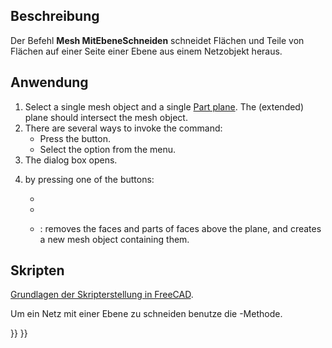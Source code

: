 <languages/>

{{Docnav/de
|[[Mesh_PolyTrim/de|MehrfachBeschneiden]]
|[[Mesh_SectionByPlane/de|SchnittMitEbene]]
|[[Mesh_Workbench/de|Mesh]]
|IconL=Mesh_PolyTrim.svg
|IconR=Mesh_SectionByPlane.svg
|IconC=Workbench_Mesh.svg
}}

{{GuiCommand/de
|Name=Mesh TrimByPlane
|Name/de=Mesh MitEbeneBeschneiden
|MenuLocation=Netze → Schneiden → Mit Ebene beschneiden
|Workbenches=[[Mesh_Workbench/de|Mesh]]
|SeeAlso=[[Mesh_PolyCut/de|Mesh MehrfachSchneiden]], [[Mesh_PolyTrim/de|Mesh MehrfachBeschneiden]]
}}

<span id="Description"></span>
==Beschreibung==

Der Befehl '''Mesh MitEbeneSchneiden''' schneidet Flächen und Teile von Flächen auf einer Seite einer Ebene aus einem Netzobjekt heraus.

<span id="Usage"></span>
==Anwendung==

# Select a single mesh object and a single [[Part_Plane|Part plane]]. The (extended) plane should intersect the mesh object.
# There are several ways to invoke the command:
#* Press the {{Button|[[Image:Mesh_TrimByPlane.svg|16px]] [[Mesh_TrimByPlane|Trim With Plane]]}} button.
#* Select the {{MenuCommand|Meshes → Cutting → [[Image:Mesh_TrimByPlane.svg|16px]] Trim With Plane}} option from the menu.
# The {{MenuCommand|Trim With Plane}} dialog box opens.
# {{MenuCommand|Select the side you want to keep}} by pressing one of the buttons:
#* {{button|Below}}
#* {{button|Above}}
#* {{button|Split}}: removes the faces and parts of faces above the plane, and creates a new mesh object containing them.

<span id="Scripting"></span>
==Skripten==

{{Emphasis|Siehe auch:}} [[FreeCAD_Scripting_Basics/de|Grundlagen der Skripterstellung in FreeCAD]].

Um ein Netz mit einer Ebene zu schneiden benutze die {{incode|MitEbeneSchneiden}}-Methode.

{{Code|code=
import FreeCAD as App
import Mesh

# Create a non-parametric box-shaped mesh:
msh = App.ActiveDocument.addObject("Mesh::Feature", "Mesh")
msh.Mesh = Mesh.createBox(30, 40, 50)
msh.ViewObject.DisplayMode = "Flat Lines"

# Define a plane by a base point and a normal vector:
pnt = App.Vector(25, 0, 0)
nor = App.Vector(0, 0, 1)

# We need to work on a copy of the msh.Mesh object:
new_msh = msh.Mesh.copy()

# Trim that copy:
new_msh.trimByPlane(pnt, nor)

# Update msh.Mesh:
msh.Mesh = new_msh
}}


{{Docnav/de
|[[Mesh_PolyTrim/de|MehrfachBeschneiden]]
|[[Mesh_SectionByPlane/de|SchnittMitEbene]]
|[[Mesh_Workbench/de|Mesh]]
|IconL=Mesh_PolyTrim.svg
|IconR=Mesh_SectionByPlane.svg
|IconC=Workbench_Mesh.svg
}}

{{Mesh Tools navi{{#translation:}}}}
{{Userdocnavi{{#translation:}}}}
